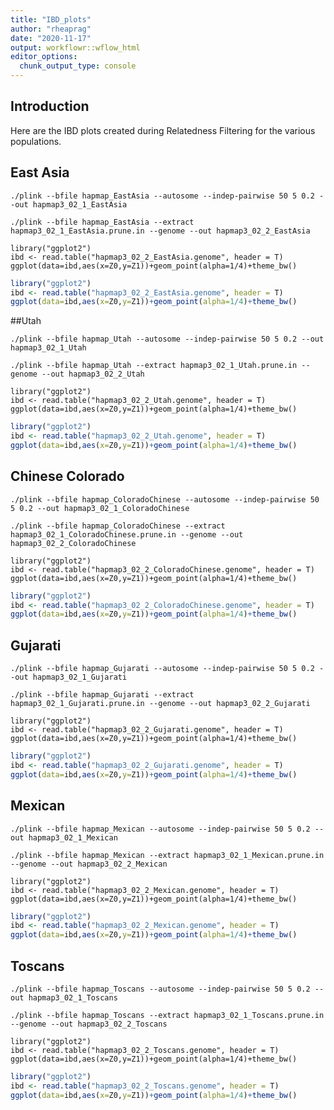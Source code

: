 ```yaml
---
title: "IBD_plots"
author: "rheaprag"
date: "2020-11-17"
output: workflowr::wflow_html
editor_options:
  chunk_output_type: console
---
```


## Introduction
Here are the IBD plots created during Relatedness Filtering for the various populations. 

## East Asia
```{}
./plink --bfile hapmap_EastAsia --autosome --indep-pairwise 50 5 0.2 --out hapmap3_02_1_EastAsia
```

```{}
./plink --bfile hapmap_EastAsia --extract hapmap3_02_1_EastAsia.prune.in --genome --out hapmap3_02_2_EastAsia
```

```{}
library("ggplot2")
ibd <- read.table("hapmap3_02_2_EastAsia.genome", header = T)
ggplot(data=ibd,aes(x=Z0,y=Z1))+geom_point(alpha=1/4)+theme_bw()
```

```r
library("ggplot2")
ibd <- read.table("hapmap3_02_2_EastAsia.genome", header = T)
ggplot(data=ibd,aes(x=Z0,y=Z1))+geom_point(alpha=1/4)+theme_bw()
```

##Utah
```{}
./plink --bfile hapmap_Utah --autosome --indep-pairwise 50 5 0.2 --out hapmap3_02_1_Utah
```

```{}
./plink --bfile hapmap_Utah --extract hapmap3_02_1_Utah.prune.in --genome --out hapmap3_02_2_Utah
```

```{}
library("ggplot2")
ibd <- read.table("hapmap3_02_2_Utah.genome", header = T)
ggplot(data=ibd,aes(x=Z0,y=Z1))+geom_point(alpha=1/4)+theme_bw()
```

```r
library("ggplot2")
ibd <- read.table("hapmap3_02_2_Utah.genome", header = T)
ggplot(data=ibd,aes(x=Z0,y=Z1))+geom_point(alpha=1/4)+theme_bw()
```

## Chinese Colorado
```{}
./plink --bfile hapmap_ColoradoChinese --autosome --indep-pairwise 50 5 0.2 --out hapmap3_02_1_ColoradoChinese
```

```{}
./plink --bfile hapmap_ColoradoChinese --extract hapmap3_02_1_ColoradoChinese.prune.in --genome --out hapmap3_02_2_ColoradoChinese
```

```{}
library("ggplot2")
ibd <- read.table("hapmap3_02_2_ColoradoChinese.genome", header = T)
ggplot(data=ibd,aes(x=Z0,y=Z1))+geom_point(alpha=1/4)+theme_bw()
```

```r
library("ggplot2")
ibd <- read.table("hapmap3_02_2_ColoradoChinese.genome", header = T)
ggplot(data=ibd,aes(x=Z0,y=Z1))+geom_point(alpha=1/4)+theme_bw()
```

## Gujarati
```{}
./plink --bfile hapmap_Gujarati --autosome --indep-pairwise 50 5 0.2 --out hapmap3_02_1_Gujarati
```

```{}
./plink --bfile hapmap_Gujarati --extract hapmap3_02_1_Gujarati.prune.in --genome --out hapmap3_02_2_Gujarati
```

```{}
library("ggplot2")
ibd <- read.table("hapmap3_02_2_Gujarati.genome", header = T)
ggplot(data=ibd,aes(x=Z0,y=Z1))+geom_point(alpha=1/4)+theme_bw()
```

```r
library("ggplot2")
ibd <- read.table("hapmap3_02_2_Gujarati.genome", header = T)
ggplot(data=ibd,aes(x=Z0,y=Z1))+geom_point(alpha=1/4)+theme_bw()
```

## Mexican
```{}
./plink --bfile hapmap_Mexican --autosome --indep-pairwise 50 5 0.2 --out hapmap3_02_1_Mexican
```

```{}
./plink --bfile hapmap_Mexican --extract hapmap3_02_1_Mexican.prune.in --genome --out hapmap3_02_2_Mexican
```

```{}
library("ggplot2")
ibd <- read.table("hapmap3_02_2_Mexican.genome", header = T)
ggplot(data=ibd,aes(x=Z0,y=Z1))+geom_point(alpha=1/4)+theme_bw()
```

```r
library("ggplot2")
ibd <- read.table("hapmap3_02_2_Mexican.genome", header = T)
ggplot(data=ibd,aes(x=Z0,y=Z1))+geom_point(alpha=1/4)+theme_bw()
```

## Toscans
```{}
./plink --bfile hapmap_Toscans --autosome --indep-pairwise 50 5 0.2 --out hapmap3_02_1_Toscans
```

```{}
./plink --bfile hapmap_Toscans --extract hapmap3_02_1_Toscans.prune.in --genome --out hapmap3_02_2_Toscans
```

```{}
library("ggplot2")
ibd <- read.table("hapmap3_02_2_Toscans.genome", header = T)
ggplot(data=ibd,aes(x=Z0,y=Z1))+geom_point(alpha=1/4)+theme_bw()
```

```r
library("ggplot2")
ibd <- read.table("hapmap3_02_2_Toscans.genome", header = T)
ggplot(data=ibd,aes(x=Z0,y=Z1))+geom_point(alpha=1/4)+theme_bw()
```
